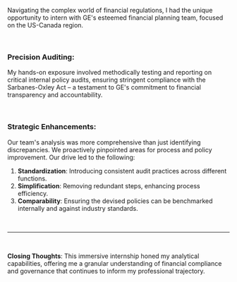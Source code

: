 Navigating the complex world of financial regulations, I had the unique opportunity to intern with GE's esteemed financial planning team, focused on the US-Canada region.

<br />

### Precision Auditing:

My hands-on exposure involved methodically testing and reporting on critical internal policy audits, ensuring stringent compliance with the Sarbanes-Oxley Act – a testament to GE's commitment to financial transparency and accountability.

<br />

### Strategic Enhancements:

Our team's analysis was more comprehensive than just identifying discrepancies. We proactively pinpointed areas for process and policy improvement. Our drive led to the following:

1. **Standardization**: Introducing consistent audit practices across different functions.
2. **Simplification**: Removing redundant steps, enhancing process efficiency.
3. **Comparability**: Ensuring the devised policies can be benchmarked internally and against industry standards.

<br />

---

<br />

**Closing Thoughts**: This immersive internship honed my analytical capabilities, offering me a granular understanding of financial compliance and governance that continues to inform my professional trajectory.

